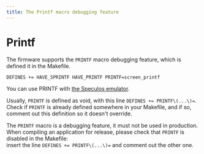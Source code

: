 ```yaml
---
title: The Printf macro debugging feature
---
```



# Printf

The firmware supports the `PRINTF` macro debugging feature, which is defined it in the Makefile.  
```
DEFINES += HAVE_SPRINTF HAVE_PRINTF PRINTF=screen_printf
```

You can use PRINTF with [the Speculos emulator](./speculos).

Usually, `PRINTF` is defined as void, with this line `DEFINES += PRINTF\(...\)=`.  
Check if `PRINTF` is already defined somewhere in your Makefile, and if so, comment out this definition so it doesn't override.

<Callout type="warning" emoji="⚠️">
  The <code>PRINTF</code> macro is a debugging feature, it must not  be used in production. <br/>When compiling an application for release, please check that <code>PRINTF</code> is disabled in the Makefile: <br/>insert the line <code>DEFINES += PRINTF\(...\)=</code> and comment out the other one.
</Callout>